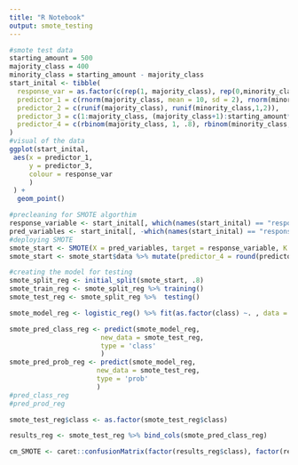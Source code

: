 ```yaml
---
title: "R Notebook"
output: smote_testing
---
```



```r
#smote test data
starting_amount = 500
majority_class = 400
minority_class = starting_amount - majority_class
start_inital <- tibble(
  response_var = as.factor(c(rep(1, majority_class), rep(0,minority_class))),
  predictor_1 = c(rnorm(majority_class, mean = 10, sd = 2), rnorm(minority_class, mean = 14, sd = 2)),
  predictor_2 = c(runif(majority_class), runif(minority_class,1,2)),
  predictor_3 = c(1:majority_class, (majority_class+1):starting_amount*2),
  predictor_4 = c(rbinom(majority_class, 1, .8), rbinom(minority_class, 1, .2))
)
#visual of the data
ggplot(start_inital,
 aes(x = predictor_1, 
     y = predictor_3,
     colour = response_var
     )
 ) +
  geom_point()

#precleaning for SMOTE algorthim
response_variable <- start_inital[, which(names(start_inital) == "response_var")]
pred_variables <- start_inital[, -which(names(start_inital) == "response_var")]
#deploying SMOTE
smote_start <- SMOTE(X = pred_variables, target = response_variable, K = 5)
smote_start <- smote_start$data %>% mutate(predictor_4 = round(predictor_4))
```

```r
#creating the model for testing
smote_split_reg <- initial_split(smote_start, .8)
smote_train_reg <- smote_split_reg %>% training()
smote_test_reg <- smote_split_reg %>%  testing()

smote_model_reg <- logistic_reg() %>% fit(as.factor(class) ~. , data = smote_train_reg)

smote_pred_class_reg <- predict(smote_model_reg,
                       new_data = smote_test_reg,
                       type = 'class'
                       )
smote_pred_prob_reg <- predict(smote_model_reg,
                      new_data = smote_test_reg,
                      type = 'prob'
                      )
#pred_class_reg
#pred_prod_reg

smote_test_reg$class <- as.factor(smote_test_reg$class)

results_reg <- smote_test_reg %>% bind_cols(smote_pred_class_reg)

cm_SMOTE <- caret::confusionMatrix(factor(results_reg$class), factor(results_reg$.pred_class))

```









